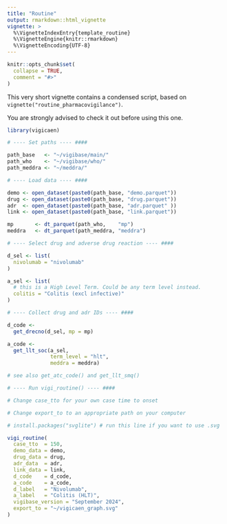 ```yaml
---
title: "Routine"
output: rmarkdown::html_vignette
vignette: >
  %\VignetteIndexEntry{template_routine}
  %\VignetteEngine{knitr::rmarkdown}
  %\VignetteEncoding{UTF-8}
---
```


```r
knitr::opts_chunk$set(
  collapse = TRUE,
  comment = "#>"
)
```

This very short vignette contains a condensed script, based on
`vignette("routine_pharmacovigilance")`.

You are strongly advised to check it out before using this one.

```r

library(vigicaen)

# ---- Set paths ---- ####

path_base   <- "~/vigibase/main/"
path_who    <- "~/vigibase/who/"
path_meddra <- "~/meddra/"

# ---- Load data ---- ####

demo <- open_dataset(paste0(path_base, "demo.parquet"))
drug <- open_dataset(paste0(path_base, "drug.parquet"))
adr  <- open_dataset(paste0(path_base, "adr.parquet" ))
link <- open_dataset(paste0(path_base, "link.parquet"))

mp       <- dt_parquet(path_who,    "mp")
meddra   <- dt_parquet(path_meddra, "meddra")

# ---- Select drug and adverse drug reaction ---- ####

d_sel <- list(
  nivolumab = "nivolumab"
)

a_sel <- list(
  # this is a High Level Term. Could be any term level instead.
  colitis = "Colitis (excl infective)"
)

# ---- Collect drug and adr IDs ---- ####

d_code <- 
  get_drecno(d_sel, mp = mp)

a_code <-
  get_llt_soc(a_sel, 
              term_level = "hlt",
              meddra = meddra)

# see also get_atc_code() and get_llt_smq()

# ---- Run vigi_routine() ---- ####

# Change case_tto for your own case time to onset

# Change export_to to an appropriate path on your computer

# install.packages("svglite") # run this line if you want to use .svg

vigi_routine(
  case_tto  = 150,
  demo_data = demo,
  drug_data = drug,
  adr_data  = adr,
  link_data = link,
  d_code    = d_code,
  a_code    = a_code,
  d_label   = "Nivolumab",
  a_label   = "Colitis (HLT)",
  vigibase_version = "September 2024",
  export_to = "~/vigicaen_graph.svg"
)
```
